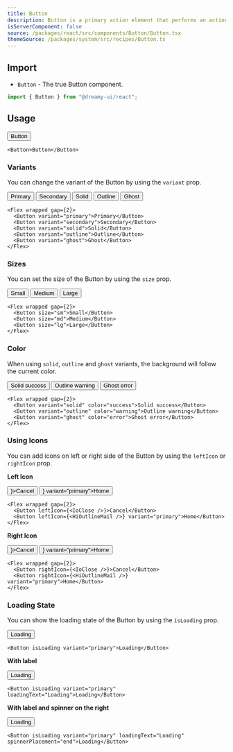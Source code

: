 ```yaml
---
title: Button
description: Button is a primary action element that performs an action when clicked.
isServerComponent: false
source: /packages/react/src/components/Button/Button.tsx
themeSource: /packages/system/src/recipes/Button.ts
---
```


## Import

- `Button` - The true Button component.

```jsx
import { Button } from "@dreamy-ui/react";
```

## Usage

<Wrapper>
	<Button w="fit-content">Button</Button>
</Wrapper>

```tsx
<Button>Button</Button>
```

### Variants

You can change the variant of the Button by using the `variant` prop.

<Wrapper>
	<Flex wrapped gap={2}>
		<Button variant="primary">Primary</Button>
    <Button variant="secondary">Secondary</Button>
		<Button variant="solid">Solid</Button>
		<Button variant="outline">Outline</Button>
		<Button variant="ghost">Ghost</Button>
	</Flex>
</Wrapper>

```tsx
<Flex wrapped gap={2}>
  <Button variant="primary">Primary</Button>
  <Button variant="secondary">Secondary</Button>
  <Button variant="solid">Solid</Button>
  <Button variant="outline">Outline</Button>
  <Button variant="ghost">Ghost</Button>
</Flex>
```

### Sizes

You can set the size of the Button by using the `size` prop.

<Wrapper>
	<Flex wrapped gap={2}>
		<Button size="sm">Small</Button>
		<Button size="md">Medium</Button>
		<Button size="lg">Large</Button>
	</Flex>
</Wrapper>

```tsx
<Flex wrapped gap={2}>
  <Button size="sm">Small</Button>
  <Button size="md">Medium</Button>
  <Button size="lg">Large</Button>
</Flex>
``` 

### Color

When using `solid`, `outline` and `ghost` variants, the background will follow the current color.

<Wrapper>
	<Flex wrapped gap={2}>
		<Button variant="solid" color="success">Solid success</Button>
		<Button variant="outline" color="warning">Outline warning</Button>
		<Button variant="ghost" color="error">Ghost error</Button>
	</Flex>
</Wrapper>

```tsx
<Flex wrapped gap={2}>
  <Button variant="solid" color="success">Solid success</Button>
  <Button variant="outline" color="warning">Outline warning</Button>
  <Button variant="ghost" color="error">Ghost error</Button>
</Flex>
```

### Using Icons

You can add icons on left or right side of the Button by using the `leftIcon` or `rightIcon` prop.

**Left Icon**

<Wrapper>
	<Flex wrapped gap={2}>
		<Button leftIcon={<IoClose />}>Cancel</Button>
		<Button leftIcon={<HiOutlineMail />} variant="primary">Home</Button>
	</Flex>
</Wrapper>

```tsx
<Flex wrapped gap={2}>
  <Button leftIcon={<IoClose />}>Cancel</Button>
  <Button leftIcon={<HiOutlineMail />} variant="primary">Home</Button>
</Flex>
``` 

**Right Icon**

<Wrapper>
	<Flex wrapped gap={2}>
		<Button rightIcon={<IoClose />}>Cancel</Button>
		<Button rightIcon={<HiOutlineMail />} variant="primary">Home</Button>
	</Flex>
</Wrapper>

```tsx
<Flex wrapped gap={2}>
  <Button rightIcon={<IoClose />}>Cancel</Button>
  <Button rightIcon={<HiOutlineMail />} variant="primary">Home</Button>
</Flex>
``` 

### Loading State

You can show the loading state of the Button by using the `isLoading` prop.

<Wrapper>
	<Button w="fit-content" isLoading variant="primary">Loading</Button>
</Wrapper>

```tsx
<Button isLoading variant="primary">Loading</Button>  
```

**With label**

<Wrapper>
	<Button w="fit-content" isLoading variant="primary" loadingText="Loading">Loading</Button>
</Wrapper>

```tsx
<Button isLoading variant="primary" loadingText="Loading">Loading</Button>
```

**With label and spinner on the right**

<Wrapper>
	<Button w="fit-content" isLoading variant="primary" loadingText="Loading" spinnerPlacement="end">Loading</Button>
</Wrapper>

```tsx
<Button isLoading variant="primary" loadingText="Loading" spinnerPlacement="end">Loading</Button>
```